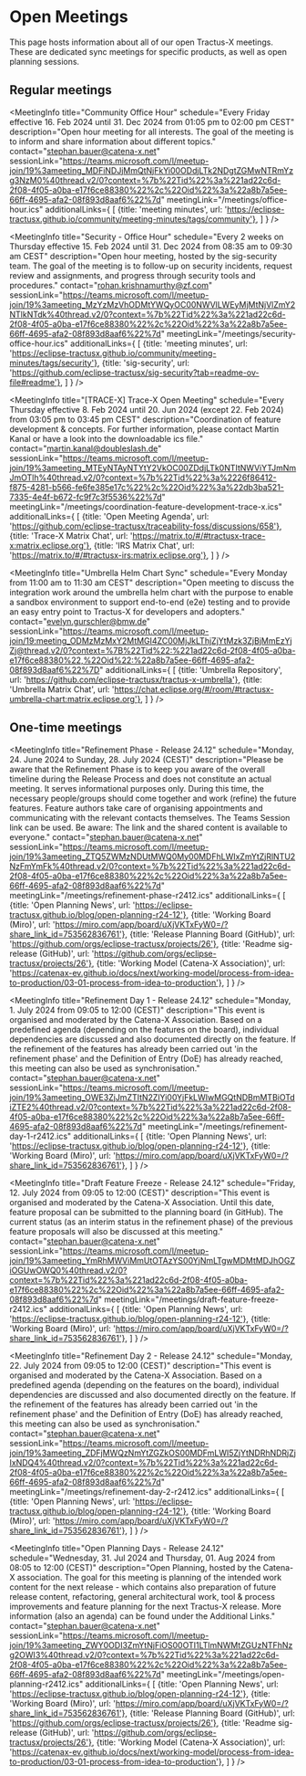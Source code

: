 
# Open Meetings

This page hosts information about all of our open Tractus-X meetings.
These are dedicated sync meetings for specific products, as well as open planning sessions.

## Regular meetings

<MeetingInfo title="EDC Weekly | Extended"
             schedule="Every Tuesday from 10:30 am to 11:00 am CEST"
             description="Open house meeting to support with anything EDC related. You have questions about EDC, problems running/ configuring EDC in your environment or want to know what´s next in EDC and when to expect? This is the place to ask all these questions."
             contact="lars.blaumeiser@cofinity-x.com"
             sessionLink="https://eclipse.zoom.us/j/85945828202?pwd=YODkCen20BOQV9WNJEeNFM8zaOlxo9.1"
             meetingLink="/meetings/edc-weekly-extended.ics"
/>

<MeetingInfo title="Community Office Hour"
             schedule="Every Friday effective 16. Feb 2024 until 31. Dec 2024 from 01:05 pm to 02:00 pm CEST"
             description="Open hour meeting for all interests. The goal of the meeting is to inform and share information about different topics."
             contact="stephan.bauer@catena-x.net"
             sessionLink="https://teams.microsoft.com/l/meetup-join/19%3ameeting_MDFiNDJjMmQtNjFkYi00ODdjLTk2NDgtZGMwNTRmYzg3NzM0%40thread.v2/0?context=%7b%22Tid%22%3a%221ad22c6d-2f08-4f05-a0ba-e17f6ce88380%22%2c%22Oid%22%3a%22a8b7a5ee-66ff-4695-afa2-08f893d8aaf6%22%7d"
             meetingLink="/meetings/office-hour.ics"
             additionalLinks={
                [
                    {title: 'meeting minutes', url: 'https://eclipse-tractusx.github.io/community/meeting-minutes/tags/community'},
                ]
             }
/>

<MeetingInfo title="NewJoiner - Office Hour"
             schedule="Every 4 weeks on Friday effective 8. Mar 2024 until 31. Dec 2024 from 02:05 pm to 03:00 pm CEST"
             description="Open hour meeting for all new joiner. The goal of the meeting is to provide an easy entry on all topics. The meeting will only take place if specific questions have been submitted. Please reach out in the first place to Stephan Bauer"
             contact="stephan.bauer@catena-x.net"
             sessionLink="https://teams.microsoft.com/l/meetup-join/19%3ameeting_ZjAzYzVjZGEtZjEwNC00NDI5LWEwODEtN2RhNmI0NDEzNTI2%40thread.v2/0?context=%7b%22Tid%22%3a%221ad22c6d-2f08-4f05-a0ba-e17f6ce88380%22%2c%22Oid%22%3a%22a8b7a5ee-66ff-4695-afa2-08f893d8aaf6%22%7d"
             meetingLink="/meetings/newjoiner-office-hour.ics"
/>

<MeetingInfo title="Committer Meeting"
             schedule="Every 2 weeks on Friday effective 16. Feb 2024 until 31. Dec 2024 from 02:05 pm to 03:00 pm CEST"
             description="Open hour meeting for Eclipse Tractus-X committers. The goal of the meeting is to discuss and share specific committer tasks/responsibilities."
             contact="stephan.bauer@catena-x.net"
             sessionLink="https://teams.microsoft.com/l/meetup-join/19%3ameeting_ZjlmNTc5MjMtN2Y2YS00YjliLTg3NTItNWE1MmMzMWUzNmYw%40thread.v2/0?context=%7b%22Tid%22%3a%221ad22c6d-2f08-4f05-a0ba-e17f6ce88380%22%2c%22Oid%22%3a%22a8b7a5ee-66ff-4695-afa2-08f893d8aaf6%22%7d"
             meetingLink="/meetings/committer-office-hour.ics"
/>

<MeetingInfo title="Security - Office Hour"
             schedule="Every 2 weeks on Thursday effective 15. Feb 2024 until 31. Dec 2024 from 08:35 am to 09:30 am CEST"
             description="Open hour meeting, hosted by the sig-security team. The goal of the meeting is to follow-up on security incidents, request review and assignments, and progress through security tools and procedures."
             contact="rohan.krishnamurthy@zf.com"
             sessionLink="https://teams.microsoft.com/l/meetup-join/19%3ameeting_MzYzMzVhODMtYWQyOC00NWVlLWEyMjMtNjVlZmY2NTlkNTdk%40thread.v2/0?context=%7b%22Tid%22%3a%221ad22c6d-2f08-4f05-a0ba-e17f6ce88380%22%2c%22Oid%22%3a%22a8b7a5ee-66ff-4695-afa2-08f893d8aaf6%22%7d"
             meetingLink="/meetings/security-office-hour.ics"
             additionalLinks={
                [
                    {title: 'meeting minutes', url: 'https://eclipse-tractusx.github.io/community/meeting-minutes/tags/security'},
                    {title: 'sig-security', url: 'https://github.com/eclipse-tractusx/sig-security?tab=readme-ov-file#readme'},
                ]
             }
/>

<MeetingInfo title="[Portal] Portal Open Meeting"
             schedule="Every Thursday effective 4. Jul 2024 until 31. Dec 2024 from 01:05 pm to 01:30 pm CEST"
             description="Coordination of feature refinement and development for portal."
             contact="erik.wiegert@cofinity-x.com"
             sessionLink="https://teams.microsoft.com/l/meetup-join/19%3ameeting_YmIyYjgwOTQtZjI1Ny00YmM0LTlmOWQtODRjZWFmZWM1Y2E3%40thread.v2/0?context=%7b%22Tid%22%3a%221ad22c6d-2f08-4f05-a0ba-e17f6ce88380%22%2c%22Oid%22%3a%22a8b7a5ee-66ff-4695-afa2-08f893d8aaf6%22%7d"
             meetingLink="/meetings/portal-open-meeting.ics"
/>

<MeetingInfo title="[TRACE-X] Trace-X Open Meeting"
             schedule="Every Thursday effective 8. Feb 2024 until 20. Jun 2024 (except 22. Feb 2024) from 03:05 pm to 03:45 pm CEST"
             description="Coordination of feature development & concepts. For further information, please contact Martin Kanal or have a look into the downloadable ics file."
             contact="martin.kanal@doubleslash.de"
             sessionLink="https://teams.microsoft.com/l/meetup-join/19%3ameeting_MTEyNTAyNTYtY2VkOC00ZDdjLTk0NTItNWViYTJmNmJmOTlh%40thread.v2/0?context=%7b%22Tid%22%3a%2226f86412-f875-4281-b566-fe6fe385e17c%22%2c%22Oid%22%3a%22db3ba521-7335-4e4f-b672-fc9f7c3f5536%22%7d"
             meetingLink="/meetings/coordination-feature-development-trace-x.ics"
             additionalLinks={
                [
                    {title: 'Open Meeting Agenda', url: 'https://github.com/eclipse-tractusx/traceability-foss/discussions/658'},
                    {title: 'Trace-X Matrix Chat', url: 'https://matrix.to/#/#tractusx-trace-x:matrix.eclipse.org'},
                    {title: 'IRS Matrix Chat', url: 'https://matrix.to/#/#tractusx-irs:matrix.eclipse.org'},
                ]
             }
/>

<MeetingInfo title="Umbrella Helm Chart Sync"
             schedule="Every Monday from 11:00 am to 11:30 am CEST"
             description="Open meeting to discuss the integration work around the umbrella helm chart with the purpose to enable a sandbox environment to support end-to-end (e2e) testing and to provide an easy entry point to Tractus-X for developers and adopters."
             contact="evelyn.gurschler@bmw.de"
             sessionLink="https://teams.microsoft.com/l/meetup-join/19:meeting_ODMzMzMxY2MtMGI4ZC00MjJkLThjZjYtMzk3ZjBjMmEzYjZj@thread.v2/0?context=%7B%22Tid%22:%221ad22c6d-2f08-4f05-a0ba-e17f6ce88380%22,%22Oid%22:%22a8b7a5ee-66ff-4695-afa2-08f893d8aaf6%22%7D"
             additionalLinks={
                [
                    {title: 'Umbrella Repository', url: 'https://github.com/eclipse-tractusx/tractus-x-umbrella'},
                    {title: 'Umbrella Matrix Chat', url: 'https://chat.eclipse.org/#/room/#tractusx-umbrella-chart:matrix.eclipse.org'},
                ]
             }
/>

## One-time meetings

<MeetingInfo title="Refinement Phase - Release 24.12"
             schedule="Monday, 24. June 2024 to Sunday, 28. July 2024 (CEST)"
             description="Please be aware that the Refinement Phase is to keep you aware of the overall timeline during the Release Process and does not constitute an actual meeting. It serves informational purposes only. During this time, the necessary people/groups should come together and work (refine) the future features. Feature authors take care of organising appointments and communicating with the relevant contacts themselves. The Teams Session link can be used. Be aware: The link and the shared content is available to everyone."
             contact="stephan.bauer@catena-x.net"
             sessionLink="https://teams.microsoft.com/l/meetup-join/19%3ameeting_ZTQ5ZWMzNDUtMWQ0My00MDFhLWIxZmYtZjRlNTU2NzFmYmFk%40thread.v2/0?context=%7b%22Tid%22%3a%221ad22c6d-2f08-4f05-a0ba-e17f6ce88380%22%2c%22Oid%22%3a%22a8b7a5ee-66ff-4695-afa2-08f893d8aaf6%22%7d"
             meetingLink="/meetings/refinement-phase-r2412.ics"
             additionalLinks={
                [
                    {title: 'Open Planning News', url: 'https://eclipse-tractusx.github.io/blog/open-planning-r24-12'},
                    {title: 'Working Board (Miro)', url: 'https://miro.com/app/board/uXjVKTxFyW0=/?share_link_id=753562836761'},
                    {title: 'Release Planning Board (GitHub)', url: 'https://github.com/orgs/eclipse-tractusx/projects/26'},
                    {title: 'Readme sig-release (GitHub)', url: 'https://github.com/orgs/eclipse-tractusx/projects/26'},
                    {title: 'Working Model (Catena-X Association)', url: 'https://catenax-ev.github.io/docs/next/working-model/process-from-idea-to-production/03-01-process-from-idea-to-production'},
                ]
             }
/>

<MeetingInfo title="Refinement Day 1 - Release 24.12"
             schedule="Monday, 1. July 2024 from 09:05 to 12:00 (CEST)"
             description="This event is organised and moderated by the Catena-X Association. Based on a predefined agenda (depending on the features on the board), individual dependencies are discussed and also documented directly on the feature. If the refinement of the features has already been carried out 'in the refinement phase' and the Definition of Entry (DoE) has already reached, this meeting can also be used as synchronisation."
             contact="stephan.bauer@catena-x.net"
             sessionLink="https://teams.microsoft.com/l/meetup-join/19%3ameeting_OWE3ZjJmZTItN2ZlYi00YjFkLWIwMGQtNDBmMTBiOTdiZTE2%40thread.v2/0?context=%7b%22Tid%22%3a%221ad22c6d-2f08-4f05-a0ba-e17f6ce88380%22%2c%22Oid%22%3a%22a8b7a5ee-66ff-4695-afa2-08f893d8aaf6%22%7d"
             meetingLink="/meetings/refinement-day-1-r2412.ics"
             additionalLinks={
                [
                    {title: 'Open Planning News', url: 'https://eclipse-tractusx.github.io/blog/open-planning-r24-12'},
                    {title: 'Working Board (Miro)', url: 'https://miro.com/app/board/uXjVKTxFyW0=/?share_link_id=753562836761'},
                ]
             }
/>

<MeetingInfo title="Draft Feature Freeze - Release 24.12"
             schedule="Friday, 12. July 2024 from 09:05 to 12:00 (CEST)"
             description="This event is organised and moderated by the Catena-X Association. Until this date, feature proposal can be submitted to the planning board (in GitHub). The current status (as an interim status in the refinement phase) of the previous feature proposals will also be discussed at this meeting."
             contact="stephan.bauer@catena-x.net"
             sessionLink="https://teams.microsoft.com/l/meetup-join/19%3ameeting_YmRhMWViMmUtOTAzYS00YjNmLTgwMDMtMDJhOGZiOGUwOWQ0%40thread.v2/0?context=%7b%22Tid%22%3a%221ad22c6d-2f08-4f05-a0ba-e17f6ce88380%22%2c%22Oid%22%3a%22a8b7a5ee-66ff-4695-afa2-08f893d8aaf6%22%7d"
             meetingLink="/meetings/draft-feature-freeze-r2412.ics"
             additionalLinks={
                [
                    {title: 'Open Planning News', url: 'https://eclipse-tractusx.github.io/blog/open-planning-r24-12'},
                    {title: 'Working Board (Miro)', url: 'https://miro.com/app/board/uXjVKTxFyW0=/?share_link_id=753562836761'},
                ]
             }
/>

<MeetingInfo title="Refinement Day 2 - Release 24.12"
             schedule="Monday, 22. July 2024 from 09:05 to 12:00 (CEST)"
             description="This event is organised and moderated by the Catena-X Association. Based on a predefined agenda (depending on the features on the board), individual dependencies are discussed and also documented directly on the feature. If the refinement of the features has already been carried out 'in the refinement phase' and the Definition of Entry (DoE) has already reached, this meeting can also be used as synchronisation."
             contact="stephan.bauer@catena-x.net"
             sessionLink="https://teams.microsoft.com/l/meetup-join/19%3ameeting_ZDFjMWQzNmYtZGZkOS00MDFmLWI5ZjYtNDRhNDRjZjIxNDQ4%40thread.v2/0?context=%7b%22Tid%22%3a%221ad22c6d-2f08-4f05-a0ba-e17f6ce88380%22%2c%22Oid%22%3a%22a8b7a5ee-66ff-4695-afa2-08f893d8aaf6%22%7d"
             meetingLink="/meetings/refinement-day-2-r2412.ics"
             additionalLinks={
                [
                    {title: 'Open Planning News', url: 'https://eclipse-tractusx.github.io/blog/open-planning-r24-12'},
                    {title: 'Working Board (Miro)', url: 'https://miro.com/app/board/uXjVKTxFyW0=/?share_link_id=753562836761'},
                ]
             }
/>

<MeetingInfo title="Open Planning Days - Release 24.12"
             schedule="Wednesday, 31. Jul 2024 and Thursday, 01. Aug 2024 from 08:05 to 12:00 (CEST)"
             description="Open Planning, hosted by the Catena-X association. The goal for this meeting is planning of the intended work content for the next release - which contains also preparation of future release content, refactoring, general architectural work, tool & process improvements and feature planning for the next Tractus-X release. More information (also an agenda) can be found under the Additional Links."
             contact="stephan.bauer@catena-x.net"
             sessionLink="https://teams.microsoft.com/l/meetup-join/19%3ameeting_ZWY0ODI3ZmYtNjFiOS00OTI1LTlmNWMtZGUzNTFhNzg2OWI3%40thread.v2/0?context=%7b%22Tid%22%3a%221ad22c6d-2f08-4f05-a0ba-e17f6ce88380%22%2c%22Oid%22%3a%22a8b7a5ee-66ff-4695-afa2-08f893d8aaf6%22%7d"
             meetingLink="/meetings/open-planning-r2412.ics"
             additionalLinks={
                [
                    {title: 'Open Planning News', url: 'https://eclipse-tractusx.github.io/blog/open-planning-r24-12'},
                    {title: 'Working Board (Miro)', url: 'https://miro.com/app/board/uXjVKTxFyW0=/?share_link_id=753562836761'},
                    {title: 'Release Planning Board (GitHub)', url: 'https://github.com/orgs/eclipse-tractusx/projects/26'},
                    {title: 'Readme sig-release (GitHub)', url: 'https://github.com/orgs/eclipse-tractusx/projects/26'},
                    {title: 'Working Model (Catena-X Association)', url: 'https://catenax-ev.github.io/docs/next/working-model/process-from-idea-to-production/03-01-process-from-idea-to-production'},
                ]
             }
/>
